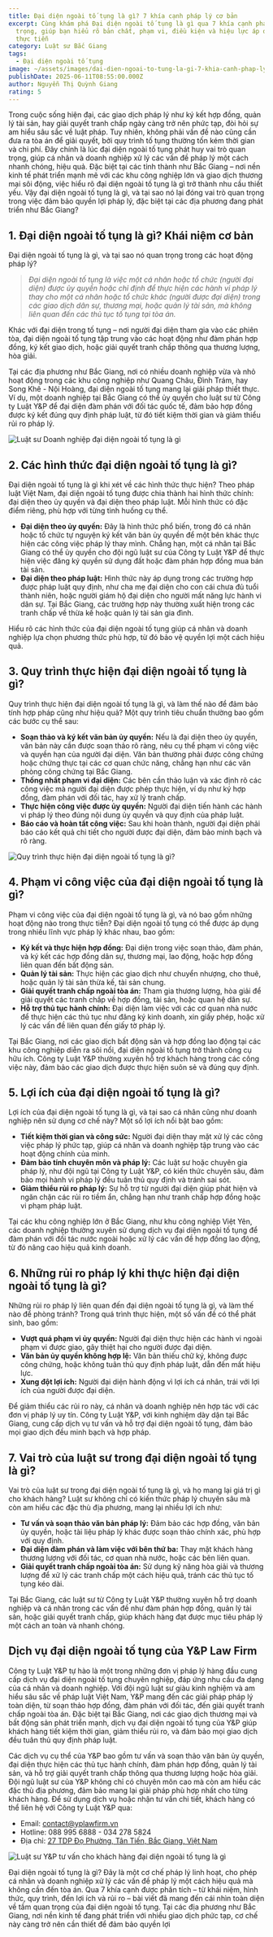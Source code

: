 ```yaml
---
title: Đại diện ngoài tố tụng là gì? 7 khía cạnh pháp lý cơ bản
excerpt: Cùng khám phá Đại diện ngoài tố tụng là gì qua 7 khía cạnh pháp lý quan
  trọng, giúp bạn hiểu rõ bản chất, phạm vi, điều kiện và hiệu lực áp dụng trong
  thực tiễn
category: Luật sư Bắc Giang
tags:
  - Đại diện ngoài tố tụng
image: ~/assets/images/dai-dien-ngoai-to-tung-la-gi-7-khia-canh-phap-ly-co-ban.png
publishDate: 2025-06-11T08:55:00.000Z
author: Nguyễn Thị Quỳnh Giang
rating: 5
---
```

Trong cuộc sống hiện đại, các giao dịch pháp lý như ký kết hợp đồng, quản lý tài sản, hay giải quyết tranh chấp ngày càng trở nên phức tạp, đòi hỏi sự am hiểu sâu sắc về luật pháp. Tuy nhiên, không phải vấn đề nào cũng cần đưa ra tòa án để giải quyết, bởi quy trình tố tụng thường tốn kém thời gian và chi phí. Đây chính là lúc đại diện ngoài tố tụng phát huy vai trò quan trọng, giúp cá nhân và doanh nghiệp xử lý các vấn đề pháp lý một cách nhanh chóng, hiệu quả. Đặc biệt tại các tỉnh thành như Bắc Giang – nơi nền kinh tế phát triển mạnh mẽ với các khu công nghiệp lớn và giao dịch thương mại sôi động, việc hiểu rõ đại diện ngoài tố tụng là gì trở thành nhu cầu thiết yếu. 
Vậy đại diện ngoài tố tụng là gì, và tại sao nó lại đóng vai trò quan trọng trong việc đảm bảo quyền lợi pháp lý, đặc biệt tại các địa phương đang phát triển như Bắc Giang? 

## 1. Đại diện ngoài tố tụng là gì? Khái niệm cơ bản

Đại diện ngoài tố tụng là gì, và tại sao nó quan trọng trong các hoạt động pháp lý? 

> *Đại diện ngoài tố tụng là việc một cá nhân hoặc tổ chức (người đại diện) được ủy quyền hoặc chỉ định để thực hiện các hành vi pháp lý thay cho một cá nhân hoặc tổ chức khác (người được đại diện) trong các giao dịch dân sự, thương mại, hoặc quản lý tài sản, mà không liên quan đến các thủ tục tố tụng tại tòa án.* 

Khác với đại diện trong tố tụng – nơi người đại diện tham gia vào các phiên tòa, đại diện ngoài tố tụng tập trung vào các hoạt động như đàm phán hợp đồng, ký kết giao dịch, hoặc giải quyết tranh chấp thông qua thương lượng, hòa giải.

Tại các địa phương như Bắc Giang, nơi có nhiều doanh nghiệp vừa và nhỏ hoạt động trong các khu công nghiệp như Quang Châu, Đình Trám, hay Song Khê - Nội Hoàng, đại diện ngoài tố tụng mang lại giải pháp thiết thực. Ví dụ, một doanh nghiệp tại Bắc Giang có thể ủy quyền cho luật sư từ Công ty Luật Y&P để đại diện đàm phán với đối tác quốc tế, đảm bảo hợp đồng được ký kết đúng quy định pháp luật, từ đó tiết kiệm thời gian và giảm thiểu rủi ro pháp lý.

![Luật sư Doanh nghiệp đại diện ngoài tố tụng là gì](~/assets/images/luat-su-doanh-nghiep-dai-dien-ngoai-to-tung-la-gi.png "Luật sư Doanh nghiệp đại diện ngoài tố tụng là gì")

## 2. Các hình thức đại diện ngoài tố tụng là gì?

Đại diện ngoài tố tụng là gì khi xét về các hình thức thực hiện? Theo pháp luật Việt Nam, đại diện ngoài tố tụng được chia thành hai hình thức chính: đại diện theo ủy quyền và đại diện theo pháp luật. Mỗi hình thức có đặc điểm riêng, phù hợp với từng tình huống cụ thể.

* **Đại diện theo ủy quyền:** Đây là hình thức phổ biến, trong đó cá nhân hoặc tổ chức tự nguyện ký kết văn bản ủy quyền để một bên khác thực hiện các công việc pháp lý thay mình. Chẳng hạn, một cá nhân tại Bắc Giang có thể ủy quyền cho đội ngũ luật sư của Công ty Luật Y&P để thực hiện việc đăng ký quyền sử dụng đất hoặc đàm phán hợp đồng mua bán tài sản.
* **Đại diện theo pháp luật:** Hình thức này áp dụng trong các trường hợp được pháp luật quy định, như cha mẹ đại diện cho con cái chưa đủ tuổi thành niên, hoặc người giám hộ đại diện cho người mất năng lực hành vi dân sự. Tại Bắc Giang, các trường hợp này thường xuất hiện trong các tranh chấp về thừa kế hoặc quản lý tài sản gia đình.

Hiểu rõ các hình thức của đại diện ngoài tố tụng giúp cá nhân và doanh nghiệp lựa chọn phương thức phù hợp, từ đó bảo vệ quyền lợi một cách hiệu quả.

## 3. Quy trình thực hiện đại diện ngoài tố tụng là gì?

Quy trình thực hiện đại diện ngoài tố tụng là gì, và làm thế nào để đảm bảo tính hợp pháp cũng như hiệu quả? Một quy trình tiêu chuẩn thường bao gồm các bước cụ thể sau:

* **Soạn thảo và ký kết văn bản ủy quyền:** Nếu là đại diện theo ủy quyền, văn bản này cần được soạn thảo rõ ràng, nêu cụ thể phạm vi công việc và quyền hạn của người đại diện. Văn bản thường phải được công chứng hoặc chứng thực tại các cơ quan chức năng, chẳng hạn như các văn phòng công chứng tại Bắc Giang.
* **Thống nhất phạm vi đại diện:** Các bên cần thảo luận và xác định rõ các công việc mà người đại diện được phép thực hiện, ví dụ như ký hợp đồng, đàm phán với đối tác, hay xử lý tranh chấp.
* **Thực hiện công việc được ủy quyền:** Người đại diện tiến hành các hành vi pháp lý theo đúng nội dung ủy quyền và quy định của pháp luật.
* **Báo cáo và hoàn tất công việc:** Sau khi hoàn thành, người đại diện phải báo cáo kết quả chi tiết cho người được đại diện, đảm bảo minh bạch và rõ ràng.

![Quy trình thực hiện đại diện ngoài tố tụng là gì?](~/assets/images/quy-trinh-thuc-hien-dai-dien-ngoai-to-tung-la-gi.jpg "Quy trình thực hiện đại diện ngoài tố tụng là gì?")

## 4. Phạm vi công việc của đại diện ngoài tố tụng là gì?

Phạm vi công việc của đại diện ngoài tố tụng là gì, và nó bao gồm những hoạt động nào trong thực tiễn? Đại diện ngoài tố tụng có thể được áp dụng trong nhiều lĩnh vực pháp lý khác nhau, bao gồm:

* **Ký kết và thực hiện hợp đồng:** Đại diện trong việc soạn thảo, đàm phán, và ký kết các hợp đồng dân sự, thương mại, lao động, hoặc hợp đồng liên quan đến bất động sản.
* **Quản lý tài sản:** Thực hiện các giao dịch như chuyển nhượng, cho thuê, hoặc quản lý tài sản thừa kế, tài sản chung.
* **Giải quyết tranh chấp ngoài tòa án:** Tham gia thương lượng, hòa giải để giải quyết các tranh chấp về hợp đồng, tài sản, hoặc quan hệ dân sự.
* **Hỗ trợ thủ tục hành chính:** Đại diện làm việc với các cơ quan nhà nước để thực hiện các thủ tục như đăng ký kinh doanh, xin giấy phép, hoặc xử lý các vấn đề liên quan đến giấy tờ pháp lý.

Tại Bắc Giang, nơi các giao dịch bất động sản và hợp đồng lao động tại các khu công nghiệp diễn ra sôi nổi, đại diện ngoài tố tụng trở thành công cụ hữu ích. Công ty Luật Y&P thường xuyên hỗ trợ khách hàng trong các công việc này, đảm bảo các giao dịch được thực hiện suôn sẻ và đúng quy định.

## 5. Lợi ích của đại diện ngoài tố tụng là gì?

Lợi ích của đại diện ngoài tố tụng là gì, và tại sao cá nhân cũng như doanh nghiệp nên sử dụng cơ chế này? Một số lợi ích nổi bật bao gồm:

* **Tiết kiệm thời gian và công sức:** Người đại diện thay mặt xử lý các công việc pháp lý phức tạp, giúp cá nhân và doanh nghiệp tập trung vào các hoạt động chính của mình.
* **Đảm bảo tính chuyên môn và pháp lý:** Các luật sư hoặc chuyên gia pháp lý, như đội ngũ tại Công ty Luật Y&P, có kiến thức chuyên sâu, đảm bảo mọi hành vi pháp lý đều tuân thủ quy định và tránh sai sót.
* **Giảm thiểu rủi ro pháp lý:** Sự hỗ trợ từ người đại diện giúp phát hiện và ngăn chặn các rủi ro tiềm ẩn, chẳng hạn như tranh chấp hợp đồng hoặc vi phạm pháp luật.

Tại các khu công nghiệp lớn ở Bắc Giang, như khu công nghiệp Việt Yên, các doanh nghiệp thường xuyên sử dụng dịch vụ đại diện ngoài tố tụng để đàm phán với đối tác nước ngoài hoặc xử lý các vấn đề hợp đồng lao động, từ đó nâng cao hiệu quả kinh doanh.

## 6. Những rủi ro pháp lý khi thực hiện đại diện ngoài tố tụng là gì?

Những rủi ro pháp lý liên quan đến đại diện ngoài tố tụng là gì, và làm thế nào để phòng tránh? Trong quá trình thực hiện, một số vấn đề có thể phát sinh, bao gồm:

* **Vượt quá phạm vi ủy quyền:** Người đại diện thực hiện các hành vi ngoài phạm vi được giao, gây thiệt hại cho người được đại diện.
* **Văn bản ủy quyền không hợp lệ:** Văn bản thiếu chữ ký, không được công chứng, hoặc không tuân thủ quy định pháp luật, dẫn đến mất hiệu lực.
* **Xung đột lợi ích:** Người đại diện hành động vì lợi ích cá nhân, trái với lợi ích của người được đại diện.

Để giảm thiểu các rủi ro này, cá nhân và doanh nghiệp nên hợp tác với các đơn vị pháp lý uy tín. Công ty Luật Y&P, với kinh nghiệm dày dặn tại Bắc Giang, cung cấp dịch vụ tư vấn và hỗ trợ đại diện ngoài tố tụng, đảm bảo mọi giao dịch đều minh bạch và hợp pháp.

## 7. Vai trò của luật sư trong đại diện ngoài tố tụng là gì?

Vai trò của luật sư trong đại diện ngoài tố tụng là gì, và họ mang lại giá trị gì cho khách hàng? Luật sư không chỉ có kiến thức pháp lý chuyên sâu mà còn am hiểu các đặc thù địa phương, mang lại nhiều lợi ích như:

* **Tư vấn và soạn thảo văn bản pháp lý:** Đảm bảo các hợp đồng, văn bản ủy quyền, hoặc tài liệu pháp lý khác được soạn thảo chính xác, phù hợp với quy định.
* **Đại diện đàm phán và làm việc với bên thứ ba:** Thay mặt khách hàng thương lượng với đối tác, cơ quan nhà nước, hoặc các bên liên quan.
* **Giải quyết tranh chấp ngoài tòa án:** Sử dụng kỹ năng hòa giải và thương lượng để xử lý các tranh chấp một cách hiệu quả, tránh các thủ tục tố tụng kéo dài.

Tại Bắc Giang, các luật sư từ Công ty Luật Y&P thường xuyên hỗ trợ doanh nghiệp và cá nhân trong các vấn đề như đàm phán hợp đồng, quản lý tài sản, hoặc giải quyết tranh chấp, giúp khách hàng đạt được mục tiêu pháp lý một cách an toàn và nhanh chóng.

## Dịch vụ đại diện ngoài tố tụng của Y&P Law Firm

Công ty Luật Y&P tự hào là một trong những đơn vị pháp lý hàng đầu cung cấp dịch vụ đại diện ngoài tố tụng chuyên nghiệp, đáp ứng nhu cầu đa dạng của cá nhân và doanh nghiệp. Với đội ngũ luật sư giàu kinh nghiệm và am hiểu sâu sắc về pháp luật Việt Nam, Y&P mang đến các giải pháp pháp lý toàn diện, từ soạn thảo hợp đồng, đàm phán với đối tác, đến giải quyết tranh chấp ngoài tòa án. Đặc biệt tại Bắc Giang, nơi các giao dịch thương mại và bất động sản phát triển mạnh, dịch vụ đại diện ngoài tố tụng của Y&P giúp khách hàng tiết kiệm thời gian, giảm thiểu rủi ro, và đảm bảo mọi giao dịch đều tuân thủ quy định pháp luật.

Các dịch vụ cụ thể của Y&P bao gồm tư vấn và soạn thảo văn bản ủy quyền, đại diện thực hiện các thủ tục hành chính, đàm phán hợp đồng, quản lý tài sản, và hỗ trợ giải quyết tranh chấp thông qua thương lượng hoặc hòa giải. Đội ngũ luật sư của Y&P không chỉ có chuyên môn cao mà còn am hiểu các đặc thù địa phương, đảm bảo mang lại giải pháp phù hợp nhất cho từng khách hàng. Để sử dụng dịch vụ hoặc nhận tư vấn chi tiết, khách hàng có thể liên hệ với Công ty Luật Y&P qua:

* Email: contact@yplawfirm.vn
* Hotline: 088 995 6888 - 034 278 5824
* Địa chỉ: [27 TDP Đọ Phường, Tân Tiến, Bắc Giang, Việt Nam](https://maps.app.goo.gl/emmH2JPwpxtF9EnK9)

![Luật sư Y&P tư vấn cho khách hàng đại diện ngoài tố tụng là gì](~/assets/images/luat-su-y-p-tu-van-cho-khach-hang-dai-dien-ngoai-to-tung-la-gi.jpg "Luật sư Y&P tư vấn cho khách hàng đại diện ngoài tố tụng là gì")

Đại diện ngoài tố tụng là gì? Đây là một cơ chế pháp lý linh hoạt, cho phép cá nhân và doanh nghiệp xử lý các vấn đề pháp lý một cách hiệu quả mà không cần đến tòa án. Qua 7 khía cạnh được phân tích – từ khái niệm, hình thức, quy trình, đến lợi ích và rủi ro – bài viết đã mang đến cái nhìn toàn diện về tầm quan trọng của đại diện ngoài tố tụng. Tại các địa phương như Bắc Giang, nơi nền kinh tế đang phát triển với nhiều giao dịch phức tạp, cơ chế này càng trở nên cần thiết để đảm bảo quyền lợi
